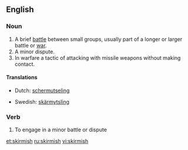 ==English==
===Noun===
{{en-noun|skirmishes}}
#A brief [[battle]] between small groups, usually part of a longer or larger battle or [[war]].
#A minor dispute.
#In warfare a tactic of attacking with missile weapons without making contact.

====Translations====
{{top}}
*Dutch: [[schermutseling]] {{f}}
{{mid}}
*Swedish: [[skärmytsling]] {{c}}
{{bottom}}

===Verb===
#To engage in a minor battle or dispute

[[et:skirmish]]
[[ru:skirmish]]
[[vi:skirmish]]